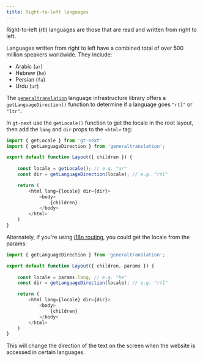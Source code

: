 ```yaml
---
title: Right-to-left languages
---
```


Right-to-left (rtl) languages are those that are read and written from right to left.

Languages written from right to left have a combined total of over 500 million speakers worldwide. They include:

- Arabic (`ar`)
- Hebrew (`he`)
- Persian (`fa`)
- Urdu (`ur`)

The [`generaltranslation`](/generaltranslation) language infrastructure library 
offers a `getLanguageDirection()` function to determine if a language goes `"rtl"` or `"ltr"`.

In `gt-next` use the `getLocale()` function to get the locale in the root layout, then add the `lang` and `dir` props to the `<html>` tag:

```javascript copy
import { getLocale } from 'gt-next'
import { getLanguageDirection } from 'generaltranslation';

export default function Layout({ children }) {
        
    const locale = getLocale(); // e.g. "ar"
    const dir = getLanguageDirection(locale); // e.g. "rtl"

    return (
        <html lang={locale} dir={dir}>
            <body> 
                {children}
            </body>
        </html>
    )
}
```
    
Alternately, if you're using [i18n routing](/docs/gt-next/routing), you could get the locale from the params:
    
```javascript copy
import { getLanguageDirection } from 'generaltranslation';

export default function Layout({ children, params }) {
        
    const locale = params.lang; // e.g. "he"
    const dir = getLanguageDirection(locale); // e.g. "rtl"

    return (
        <html lang={locale} dir={dir}>
            <body> 
                {children}
            </body>
        </html>
    )
}
```

This will change the direction of the text on the screen when the website is accessed in certain languages.